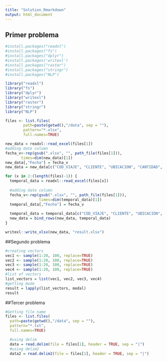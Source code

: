 ```yaml
---
title: "Solution_Rmarkdown"
output: html_document
---
```

## Primer problema

```r
#install.packages("readxl")
#install.packages("fs")
#install.packages("dplyr")
#install.packages('writexl')
#install.packages("raster")
#install.packages("stringr")
#install.packages("NLP")
```

```r
library("readxl")
library("fs")
library("dplyr")
library("writexl")
library("raster")
library("stringr") 
library("NLP")
```

```r
files <- list.files(
        path=paste(getwd(),"/data", sep = ""),
        pattern="*.xlsx",
        full.names=TRUE)
```

```r
new_data = readxl::read_excel(files[1])
#adding date column
fecha_v<-rep(gsub(".xlsx", "", path_file(files[1])),
       times=dim(new_data)[1])
new_data[,"Fecha"] = fecha_v
new_data = new_data[c("COD_VIAJE", "CLIENTE", "UBICACION", "CANTIDAD", "PILOTO", "Q", "CREDITO", "UNIDAD", "Fecha")] 

for (x in 2:(length(files)-1)) {
  temporal_data = readxl::read_excel(files[x])
  
  #adding date column
  fecha_v<-rep(gsub(".xlsx", "", path_file(files[1])),
               times=dim(temporal_data)[1])
  temporal_data[,"Fecha"] = fecha_v
  
  temporal_data = temporal_data[c("COD_VIAJE", "CLIENTE", "UBICACION", "CANTIDAD", "PILOTO", "Q", "CREDITO", "UNIDAD", "Fecha")] 
  new_data = bind_rows(new_data, temporal_data)
}
```

```r
writexl::write_xlsx(new_data, "result.xlsx")
```

##Segundo problema
```r
#creating vectors
vec1 <- sample(1:20, 100, replace=TRUE)
vec2 <- sample(1:20, 100, replace=TRUE)
vec3 <- sample(1:20, 100, replace=TRUE)
vec4 <- sample(1:20, 100, replace=TRUE)
#list of vectors
list_vectors = list(vec1, vec2, vec3, vec4)
#getting mode
result = lapply(list_vectors, modal)
result
```
##Tercer problema


```r
#Getting file name
files <- list.files(
  path=paste(getwd(),"/data", sep = ""),
  pattern="*.txt",
  full.names=TRUE)
```

```r
  #using delim
  data = read.delim(file = files[1], header = TRUE, sep = "|")
  #using delim2
  data2 = read.delim2(file = files[1], header = TRUE, sep = "|")
```